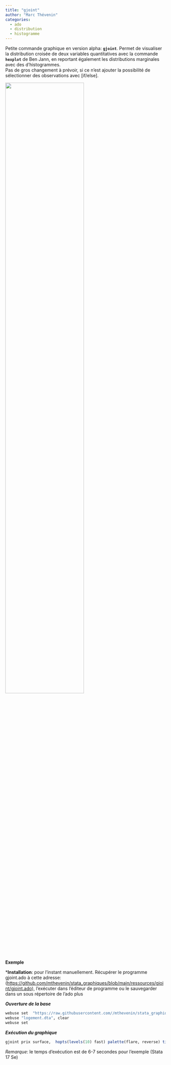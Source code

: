 ```yaml
---
title: "gjoint"
author: "Marc Thévenin"
categories:
  - ado
  - distribution
  - histogramme
---
```


Petite commande graphique en version alpha: **`gjoint`**. Permet de visualiser la distribution croisée de deux variables quantitatives avec la commande **`hexplot`** de Ben Jann, en reportant également les distributions marginales avec des d'histogrammes.  
Pas de gros changement à prévoir, si ce n'est ajouter la possibilité de sélectionner des observations avec [if/else].  

![](g1.png){width=70%}


**Exemple**

***Installation**: pour l'instant manuellement. Récupérer le programme gjoint.ado à cette adresse: (<https://github.com/mthevenin/stata_graphiques/blob/main/ressources/gjoint/gjoint.ado>), l'exécuter dans l'éditeur de programme ou le sauvegarder dans un sous répertoire de l'ado plus

***Ouverture de la base***

```r
webuse set  "https://raw.githubusercontent.com//mthevenin/stata_graphiques/master/ressources/gjoint"
webuse "logement.dta", clear
webuse set
```

***Exécution du graphique***

```r
gjoint prix surface,  hopts(levels(10) fast) palette(flare, reverse) title("gjoint alpha")
```


*Remarque*: le temps d'exécution est de 6-7 secondes pour l'exemple (Stata 17 Se)






